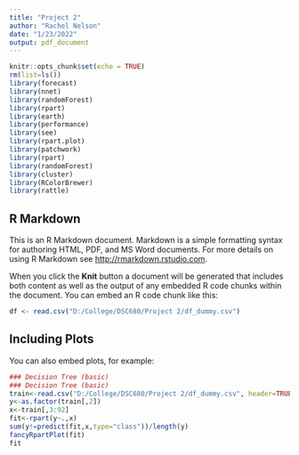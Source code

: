 ---
title: "Project 2"
author: "Rachel Nelson"
date: "1/23/2022"
output: pdf_document
---

```{r setup, include=FALSE}
knitr::opts_chunk$set(echo = TRUE)
rm(list=ls())
library(forecast)
library(nnet)
library(randomForest)
library(rpart)
library(earth)
library(performance)
library(see)
library(rpart.plot)
library(patchwork)
library(rpart)
library(randomForest)
library(cluster)
library(RColorBrewer)
library(rattle)
```

## R Markdown

This is an R Markdown document. Markdown is a simple formatting syntax for authoring HTML, PDF, and MS Word documents. For more details on using R Markdown see <http://rmarkdown.rstudio.com>.

When you click the **Knit** button a document will be generated that includes both content as well as the output of any embedded R code chunks within the document. You can embed an R code chunk like this:

```{r df}
df <- read.csv("D:/College/DSC680/Project 2/df_dummy.csv")
```

## Including Plots

You can also embed plots, for example:

```{r dtree, echo=FALSE}
### Decision Tree (basic)
### Decision Tree (basic)
train<-read.csv("D:/College/DSC680/Project 2/df_dummy.csv", header=TRUE)
y<-as.factor(train[,2])
x<-train[,3:92]
fit<-rpart(y~.,x)
sum(y!=predict(fit,x,type="class"))/length(y)
fancyRpartPlot(fit)
fit
```
